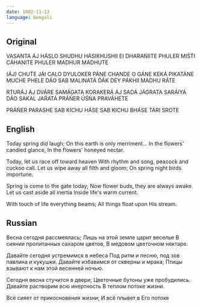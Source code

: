 ```yaml
---
date: 1982-11-13
language: bengali
---
```


## Original

VASANTA ÁJ HÁSLO
SHUDHU HÁSIKHUSHII EI DHARAŃIITE
PHULER MIŚT́I CÁHANITE
PHULER MADHUR MADHUTE

(ÁJ) CHUT́E JÁI CALO DYULOKER PÁNE
CHANDE O GÁNE KEKÁ PIKATÁNE
MUCHE PHELE DÁO SAB MALINATÁ
D́ÁK DEY PÁKHII MADHU RÁTE

RTURÁJ ÁJ DVÁRE SAMÁGATA
KORAKERÁ ÁJ SADÁ JÁGRATA
SARÁIYÁ DÁO SAKAL JAŔATÁ
PRÁŃER ÚŚŃA PRAVÁHETE

PRÁŃER PARASHE SAB KICHU HÁSE
SAB KICHU BHÁSE TÁRI SROTE

## English

Today spring did laugh;
On this earth is only merriment...
In the flowers' candied glance,
In the flowers' honeyed nectar.

Today, let us race off toward heaven
With rhythm and song, peacock and cuckoo call.
Let us wipe away all filth and gloom;
On spring night birds importune.

Spring is come to the gate today;
Now flower buds, they are always awake.
Let us cast aside all inertia
Inside life's warm current.

With touch of life everything beams;
All things float upon His stream.

## Russian

Весна сегодня рассмеялась;
Лишь на этой земле царит веселье
В сиянии пропитанных сахаром цветов,
В медовом цветочном нектаре.

Давайте сегодня устремимся в небеса
Под ритм и песню, под зов павлина и кукушки.
Давайте избавимся от скверны и мрака;
Птицы взывают к нам этой весенней ночью.

Сегодня весна стучится в двери;
Цветочные бутоны уже пробудились.
Давайте растворим всю инертность
В теплом потоке жизни.

Всё сияет от прикосновения жизни;
И всё плывет в Его потоке
